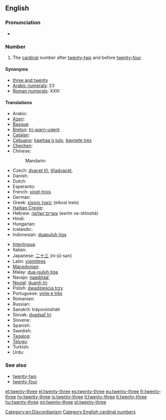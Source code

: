 ==English==

===Pronunciation===
* {{audio|en-us-twenty-three.ogg|Audio (US)}}

===Number===
{{infl|en|number}}

# The [[cardinal]] number after [[twenty-two]] and before [[twenty-four]].

====Synonyms====
* [[three and twenty]]
* [[w:Arabic numerals|Arabic numerals]]: 23
* [[w:Roman numerals|Roman numerals]]: XXIII

====Translations====
{{trans-top|twenty-three}}
* Arabic: {{Arab|[[ثلاثة وعشرين]]}} {{unicode|(θalāθa w-ʕišrīn)}}
* [[Azeri]]: {{t|az|iyirmi üç}}
* [[Basque]]: {{t|eu|hogeita hiru|xs=Basque}}
* [[Breton]]: [[tri-warn-ugent]]
* [[Catalan]]: {{t+|ca|vint-i-tres}}
* [[Cebuano]]: [[kawhaa`g tulo]], [[baynete tres]]
* [[Chechen]]: {{tø|ce|ткъе кхоъ|tr=tqe qo’}}
* Chinese:
*: Mandarin: {{t|zh|二十三|tr=èr shí sān|sc=Hani}}
* Czech: [[dvacet tři]], [[třiadvacet]],
* Danish: {{t-|da|treogtyve}}
* Dutch: {{t+|nl|drieëntwintig}}
* Esperanto: {{t-|eo|dudek tri|xs=Esperanto}}
* French: [[vingt-trois]] {{m}}
* German: {{t+|de|dreiundzwanzig}}
* Greek: [[είκοσι τρείς]] (eíkosi treís)
* [[Haitian Creole]]: {{tø|ht|venntwa}}
* Hebrew: [[עשרים־ושלשה]] (esrím və-shloshá)
* Hindi: {{t+|hi|तेईस|tr=teyees|xs=Hindi}}
* Hungarian: {{t+|hu|huszonhárom}}
* Icelandic: {{t+|is|tuttugu og þrír}}
* Indonesian: [[duapuluh tiga]]
{{trans-mid}}
* [[Interlingua]]: {{t|ia|vinti-tres}}
* Italian: {{t+|it|ventitré}}
* Japanese: [[二十三]] (ni-jū-san)
* Latin: [[vigintitres]]
* [[Macedonian]]: {{t|mk|дваесет и три|tr=dváeset i tri}}
* Malay: [[dua-puluh tiga]]
* Navajo: [[naadįįtááʼ]]
* [[Novial]]: [[duanti-tri]]
* Polish: [[dwadzieścia trzy]]
* Portuguese: [[vinte e três]] {{m}}
* Romanian: {{t-|ro|douăzeci și trei}}
* Russian: {{t-|ru|двадцать три|tr=dvádsat’ tri}}
* Sanskrit: tráyovi''m''shati
* Slovak: [[dvadsať tri]]
* Slovene: {{t|sl|triindvajset}}
* Spanish: {{t+|es|veintitrés}}
* Swedish: {{t+|sv|tjugotre}}
* [[Tagalog]]: {{t|tl|beintitres}}
* [[Telugu]]: {{t|te|ఇరవై మూడు|tr=iravai mooDu}}
* Turkish: {{t-|tr|yirmi üç}}
* Urdu: {{t-|ur|تیئیس|tr=teyees|xs=Urdu}}
{{trans-bottom}}

===See also===
* [[twenty-two]]
* [[twenty-four]]

[[Category:en:Discordianism]]
[[Category:English cardinal numbers]]

[[et:twenty-three]]
[[el:twenty-three]]
[[es:twenty-three]]
[[eu:twenty-three]]
[[fr:twenty-three]]
[[hy:twenty-three]]
[[is:twenty-three]]
[[it:twenty-three]]
[[lt:twenty-three]]
[[hu:twenty-three]]
[[no:twenty-three]]
[[pl:twenty-three]]